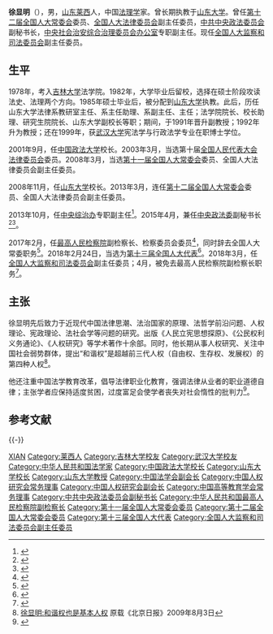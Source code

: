 {{infobox person/Wikidata|fetchwikidata=ALL}}
'''徐显明'''（{{bd|1957年|4月12日||}}），男，[[山东|山东]][[莱西|莱西]]人，中国[[法理学|法理学]]家。曾长期执教于[[山东大学|山东大学]]。曾任[[第十二届全国人大常委会|第十二届全国人大常委会]]委员、[[全国人大法律委员会|全国人大法律委员会]]副主任委员，[[中共中央政法委员会|中共中央政法委员会]]副秘书长，[[中央社会治安综合治理委员会办公室|中央社会治安综合治理委员会办公室]]专职副主任。现任[[全国人大监察和司法委员会|全国人大监察和司法委员会]]副主任委员。

== 生平 ==
1978年，考入[[吉林大学|吉林大学]]法学院。1982年，大学毕业后留校，选择在硕士阶段攻读法史、法理两个方向。1985年硕士毕业后，被分配到[[山东大学|山东大学]]执教。此后，历任山东大学法律系教研室主任、系主任助理、系副主任、主任；法学院院长、校长助理、研究生院院长、山东大学副校长等职；期间，于1991年晋升副教授；1992年升为教授；还在1999年，获[[武汉大学|武汉大学]]宪法学与行政法学专业在职博士学位。

2001年9月，任[[中国政法大学|中国政法大学]]校长。2003年3月，当选第十届[[全国人民代表大会法律委员会|全国人民代表大会法律委员会]]委员。2008年3月，当选[[第十一届全国人大常委会|第十一届全国人大常委会]]委员、全国人大法律委员会副主任委员。

2008年11月，任[[山东大学|山东大学]]校长。2013年3月，连任[[第十二届全国人大常委会|第十二届全国人大常委会]]委员、全国人大法律委员会副主任委员。

2013年10月，任[[中央综治办|中央综治办]]专职副主任<ref>{{Cite web |url=http://renshi.people.com.cn/n/2013/1029/c139617-23363783.html |title=徐显明任中央社会管理综合治理委员会办公室专职副主任 |access-date=2015-03-10 |archive-date=2020-11-04 |archive-url=https://web.archive.org/web/20201104091823/http://renshi.people.com.cn/n/2013/1029/c139617-23363783.html |dead-url=no }}</ref>。2015年4月，兼任[[中央政法委|中央政法委]]副秘书长<ref>{{Cite web |url=http://www.legaldaily.com.cn/zfzz/content/2015-04/24/content_6057043.htm |title=依法维护医疗秩序构建和谐医患关系工作会议在宁波召开 |access-date=2015-04-27 |archive-date=2016-03-06 |archive-url=https://web.archive.org/web/20160306053843/http://www.legaldaily.com.cn/zfzz/content/2015-04/24/content_6057043.htm |dead-url=no }}</ref><ref>{{Cite web |url=http://renshi.people.com.cn/n/2015/0427/c139617-26909111.html |title=徐显明任中央政法委副秘书长（图/简历） |access-date=2015-04-28 |archive-date=2020-04-13 |archive-url=https://web.archive.org/web/20200413022656/http://renshi.people.com.cn/n/2015/0427/c139617-26909111.html |dead-url=no }}</ref>。

2017年2月，任[[最高人民检察院|最高人民检察院]]副检察长、检察委员会委员<ref>{{cite web |url=http://china.dwnews.com/news/2017-02-24/59801970.html |language= |title=仕途向好 徐显明升调中国最高检察院 |publisher=多维新闻 |date=2017-02-24 |accessdate= |archive-date=2017-02-24 |archive-url=https://web.archive.org/web/20170224213337/http://china.dwnews.com/news/2017-02-24/59801970.html |dead-url=no }}</ref>，同时辞去全国人大常委职务<ref>{{cite news|url=http://www.thepaper.cn/newsDetail_forward_1625882|title=中央政法委副秘书长徐显明请辞全国人大常委职务|publisher=澎湃新闻|date=2017-02-25|accessdate=2017-02-25|archive-date=2021-05-22|archive-url=https://web.archive.org/web/20210522125528/http://www.thepaper.cn/newsDetail_forward_1625882|dead-url=no}}</ref>。2018年2月24日，当选为[[第十三届全国人大代表|第十三届全国人大代表]]<ref>{{Cite web|title=（受权发布）中华人民共和国第十三届全国人民代表大会代表名单-中新网|url=http://www.chinanews.com/gn/2018/02-25/8453959.shtml|accessdate=2021-02-13|work=中新网|archive-date=2018-02-27|archive-url=https://web.archive.org/web/20180227031724/http://www.chinanews.com/gn/2018/02-25/8453959.shtml|dead-url=no}}</ref>。2018年3月，任[[全国人大监察和司法委员会|全国人大监察和司法委员会]]副主任委员；4月，被免去最高人民检察院副检察长职务<ref>{{cite web |title=全国人民代表大会常务委员会免职名单 （2018年4月27日第十三届全国人民代表大会常务委员会第二次会议通过） |url=http://www.npc.gov.cn/npc/xinwen/2018-04/27/content_2053825.htm |accessdate=2018-08-29 |archive-url=https://web.archive.org/web/20180829072622/http://www.npc.gov.cn/npc/xinwen/2018-04/27/content_2053825.htm |archive-date=2018年8月29日 |dead-url=yes }}</ref>。

== 主张 ==
徐显明先后致力于近现代中国法律思潮、法治国家的原理、法哲学前沿问题、人权理论、宪政理论、法社会学等问题的研究。出版《人民立宪思想探原》、《公民权利义务通论》、《人权研究》等学术著作十余部。同时，他长期从事人权研究、关注中国社会弱势群体，提出“和谐权”是超越前三代人权（自由权、生存权、发展权）的第四种人权<ref>[http://theory.people.com.cn/GB/9773890.html 徐显明:和谐权也是基本人权] {{Wayback|url=http://theory.people.com.cn/GB/9773890.html |date=20160304083618 }} 原载《北京日报》2009年8月3日</ref>。

他还注重中国法学教育改革，倡导法律职业化教育，强调法律从业者的职业道德自律；主张学者应保持适度贫困，过度富足会使学者丧失对社会惰性的批判力<ref>{{Cite web |url=http://www.lianghui.org.cn/chinese/OP-c/246936.htm |title=徐显明:学者应当适度贫困 |access-date=2015-03-10 |archive-date=2016-03-04 |archive-url=https://web.archive.org/web/20160304044236/http://www.lianghui.org.cn/chinese/OP-c/246936.htm |dead-url=no }}</ref>。

== 参考文献 ==
{{Reflist}}

{{-}}
{{start box}}
{{s-edu}}
{{s-before|[[展涛|展涛]]}}
{{s-title|[[山东大学|山东大学]]校长|2008年11月－2013年10月}}
{{s-after|[[张荣_(1964年)|张荣]]}}
{{s-before|[[杨永林|杨永林]]}}
{{s-title|[[中国政法大学|中国政法大学]]校长|2001年9月－2008年11月}}
{{s-after|[[黄进_(法学家)|黄进]]}}
{{end box}}

{{山东大学}}
{{Navboxes 
| title  = 徐显明在[[中国法学会|中国法学会]]的职务
| list1  =
{{中国法学会第五届理事会}}
{{中国法学会第六届理事会}}
{{中国法学会第七届理事会}}
{{中国法学会第八届理事会}}
}}
{{Navboxes
| title  = 徐显明在[[中国人权研究会|中国人权研究会]]的职务
| list1  =
{{中国人权研究会第三届全国理事会}}
{{中国人权研究会第四届全国理事会}}
}}
{{Navboxes
| title  = 徐显明在[[中国高等教育学会|中国高等教育学会]]的职务
| list1  =
{{中国高等教育学会第六届理事会}}
}}

{{Authority control}}

{{DEFAULTSORT:XU徐}}
[[Category:徐姓|XIAN]]
[[Category:莱西人|Category:莱西人]]
[[Category:吉林大学校友|Category:吉林大学校友]]
[[Category:武汉大学校友|Category:武汉大学校友]]
[[Category:中华人民共和国法学家|Category:中华人民共和国法学家]]
[[Category:中国政法大学校长|Category:中国政法大学校长]]
[[Category:山东大学校长|Category:山东大学校长]]
[[Category:山东大学教授|Category:山东大学教授]]
[[Category:中国法学会副会长|Category:中国法学会副会长]]
[[Category:中国人权研究会常务理事|Category:中国人权研究会常务理事]]
[[Category:中国人权研究会副会长|Category:中国人权研究会副会长]]
[[Category:中国高等教育学会常务理事|Category:中国高等教育学会常务理事]]
[[Category:中共中央政法委员会副秘书长|Category:中共中央政法委员会副秘书长]]
[[Category:中华人民共和国最高人民检察院副检察长|Category:中华人民共和国最高人民检察院副检察长]]
[[Category:第十一届全国人大常委会委员|Category:第十一届全国人大常委会委员]]
[[Category:第十二届全国人大常委会委员|Category:第十二届全国人大常委会委员]]
[[Category:第十三届全国人大代表|Category:第十三届全国人大代表]]
[[Category:全国人大监察和司法委员会副主任委员|Category:全国人大监察和司法委员会副主任委员]]